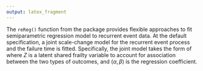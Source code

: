 ```yaml
---
output: latex_fragment
---
```

The `reReg()` function from the package \pkg{reReg} provides flexible approaches to fit
semiparametric regression model to recurrent event data.
At the default specification, a joint scale-change model for the recurrent event process and
the failure time is fitted.
Specifically, the joint model takes the form of
\begin{equation}
\lambda(t) = Z \lambda_0(te^{X^\top\alpha})e^{X^\top\beta};
h(t) = Z h_0(te^{X^\top\alpha})e^{X^\top\beta},
\end{equation}		      
where $Z$ is a latent shared frailty variable to account for association between the two types of
outcomes, and $(\alpha, \beta)$ is the regression coefficient. 